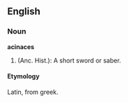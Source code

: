 ==English==
===Noun===
'''acinaces'''

# (Anc. Hist.): A short sword or saber.

====Etymology====
Latin, from greek.